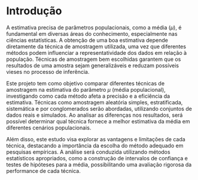 ::: progress
::: {.progress-bar style="width: 100%;"}
:::
:::

# Introdução

A estimativa precisa de parâmetros populacionais, como a média ($\mu$), é fundamental em diversas áreas do conhecimento, especialmente nas ciências estatísticas. A obtenção de uma boa estimativa depende diretamente da técnica de amostragem utilizada, uma vez que diferentes métodos podem influenciar a representatividade dos dados em relação à população. Técnicas de amostragem bem escolhidas garantem que os resultados de uma amostra sejam generalizáveis e reduzam possíveis vieses no processo de inferência.

Este projeto tem como objetivo comparar diferentes técnicas de amostragem na estimativa do parâmetro $\mu$ (média populacional), investigando como cada método afeta a precisão e a eficiência da estimativa. Técnicas como amostragem aleatória simples, estratificada, sistemática e por conglomerados serão abordadas, utilizando conjuntos de dados reais e simulados. Ao analisar as diferenças nos resultados, será possível determinar qual técnica fornece a melhor estimativa da média em diferentes cenários populacionais.

Além disso, este estudo visa explorar as vantagens e limitações de cada técnica, destacando a importância da escolha do método adequado em pesquisas empíricas. A análise será conduzida utilizando métodos estatísticos apropriados, como a construção de intervalos de confiança e testes de hipóteses para a média, possibilitando uma avaliação rigorosa da performance de cada técnica.